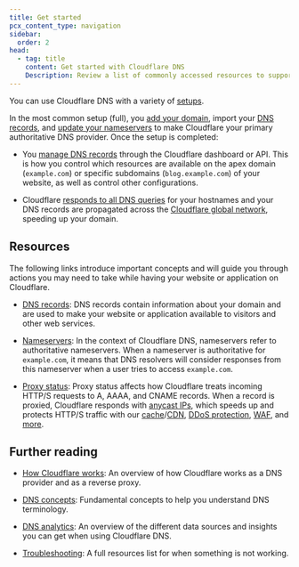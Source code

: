 ```yaml
---
title: Get started
pcx_content_type: navigation
sidebar:
  order: 2
head:
  - tag: title
    content: Get started with Cloudflare DNS
    Description: Review a list of commonly accessed resources to support you throughout your journey as a Cloudflare DNS user.
---
```



You can use Cloudflare DNS with a variety of [setups](/dns/zone-setups/).

In the most common setup (full), you [add your domain](/fundamentals/setup/manage-domains/add-site/), import your [DNS records](/dns/manage-dns-records/), and [update your nameservers](/dns/nameservers/update-nameservers/) to make Cloudflare your primary authoritative DNS provider. Once the setup is completed:

- You [manage DNS records](/dns/manage-dns-records/how-to/create-dns-records/) through the Cloudflare dashboard or API. This is how you control which resources are available on the apex domain (`example.com`) or specific subdomains (`blog.example.com`) of your website, as well as control other configurations.

- Cloudflare [responds to all DNS queries](/fundamentals/concepts/how-cloudflare-works/#how-cloudflare-works-as-a-dns-provider) for your hostnames and your DNS records are propagated across the [Cloudflare global network](https://www.cloudflare.com/network/), speeding up your domain.

## Resources

The following links introduce important concepts and will guide you through actions you may need to take while having your website or application on Cloudflare.

- [DNS records](/dns/manage-dns-records/): DNS records contain information about your domain and are used to make your website or application available to visitors and other web services.

- [Nameservers](/dns/nameservers/): In the context of Cloudflare DNS, nameservers refer to authoritative nameservers. When a nameserver is authoritative for `example.com`, it means that DNS resolvers will consider responses from this nameserver when a user tries to access `example.com`.

- [Proxy status](/dns/manage-dns-records/reference/proxied-dns-records/): Proxy status affects how Cloudflare treats incoming HTTP/S requests to A, AAAA, and CNAME records. When a record is proxied, Cloudflare responds with [anycast IPs](/fundamentals/concepts/cloudflare-ip-addresses/), which speeds up and protects HTTP/S traffic with our [cache](/cache/)/[CDN](https://www.cloudflare.com/learning/cdn/what-is-a-cdn/), [DDoS protection](/ddos-protection/), [WAF](/waf/), and [more](/products/?product-group=Application+performance%2CApplication+security).

## Further reading

- [How Cloudflare works](/fundamentals/concepts/how-cloudflare-works/): An overview of how Cloudflare works as a DNS provider and as a reverse proxy.

- [DNS concepts](/dns/concepts/): Fundamental concepts to help you understand DNS terminology.

- [DNS analytics](/dns/additional-options/analytics/): An overview of the different data sources and insights you can get when using Cloudflare DNS.

- [Troubleshooting](/dns/troubleshooting/): A full resources list for when something is not working.